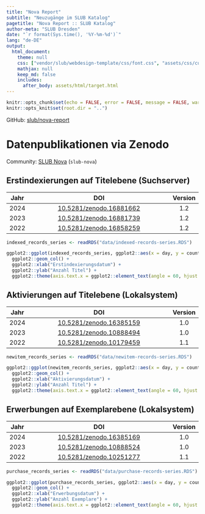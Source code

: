 ```yaml
---
title: "Nova Report"
subtitle: "Neuzugänge im SLUB Katalog"
pagetitle: "Nova Report :: SLUB Katalog"
author-meta: "SLUB Dresden"
date: "`r format(Sys.time(), '%Y-%m-%d')`"
lang: "de-DE"
output:
  html_document:
    theme: null
    css: ["vendor/slub/webdesign-template/css/font.css", "assets/css/custom.css"]
    mathjax: null
    keep_md: false
    includes:
      after_body: assets/html/target.html
---
```


```r
knitr::opts_chunk$set(echo = FALSE, error = FALSE, message = FALSE, warning = FALSE)
knitr::opts_knit$set(root.dir = "..")
```

GitHub: [slub/nova-report](https://github.com/slub/nova-report)

# Datenpublikationen via Zenodo

Community: [SLUB Nova](https://zenodo.org/communities/slub-nova/records) (`slub-nova`)

## Erstindexierungen auf Titelebene (Suchserver)

| Jahr | DOI                                                                | Version |
|:----:|:------------------------------------------------------------------:|:-------:|
| 2024 | [10.5281/zenodo.16881662](https://doi.org/10.5281/zenodo.16881662) | 1.2     |
| 2023 | [10.5281/zenodo.16881739](https://doi.org/10.5281/zenodo.16881739) | 1.2     |
| 2022 | [10.5281/zenodo.16858259](https://doi.org/10.5281/zenodo.16858259) | 1.2     |

```r
indexed_records_series <- readRDS("data/indexed-records-series.RDS")
```

```r
ggplot2::ggplot(indexed_records_series, ggplot2::aes(x = day, y = count)) +
  ggplot2::geom_col() +
  ggplot2::xlab("Erstindexierungsdatum") +
  ggplot2::ylab("Anzahl Titel") +
  ggplot2::theme(axis.text.x = ggplot2::element_text(angle = 60, hjust = 1))
```

## Aktivierungen auf Titelebene (Lokalsystem)

| Jahr | DOI                                                                | Version |
|:----:|:------------------------------------------------------------------:|:-------:|
| 2024 | [10.5281/zenodo.16385159](https://doi.org/10.5281/zenodo.16385159) | 1.0     |
| 2023 | [10.5281/zenodo.10888494](https://doi.org/10.5281/zenodo.10888494) | 1.0     |
| 2022 | [10.5281/zenodo.10179459](https://doi.org/10.5281/zenodo.10179459) | 1.1     |

```r
newitem_records_series <- readRDS("data/newitem-records-series.RDS")
```

```r
ggplot2::ggplot(newitem_records_series, ggplot2::aes(x = day, y = count)) +
  ggplot2::geom_col() +
  ggplot2::xlab("Aktivierungsdatum") +
  ggplot2::ylab("Anzahl Titel") +
  ggplot2::theme(axis.text.x = ggplot2::element_text(angle = 60, hjust = 1))
```

## Erwerbungen auf Exemplarebene (Lokalsystem)

| Jahr | DOI                                                                | Version |
|:----:|:------------------------------------------------------------------:|:-------:|
| 2024 | [10.5281/zenodo.16385169](https://doi.org/10.5281/zenodo.16385169) | 1.0     |
| 2023 | [10.5281/zenodo.10888524](https://doi.org/10.5281/zenodo.10888524) | 1.0     |
| 2022 | [10.5281/zenodo.10251277](https://doi.org/10.5281/zenodo.10251277) | 1.1     |

```r
purchase_records_series <- readRDS("data/purchase-records-series.RDS")
```

```r
ggplot2::ggplot(purchase_records_series, ggplot2::aes(x = day, y = count)) +
  ggplot2::geom_col() +
  ggplot2::xlab("Erwerbungsdatum") +
  ggplot2::ylab("Anzahl Exemplare") +
  ggplot2::theme(axis.text.x = ggplot2::element_text(angle = 60, hjust = 1))
```
